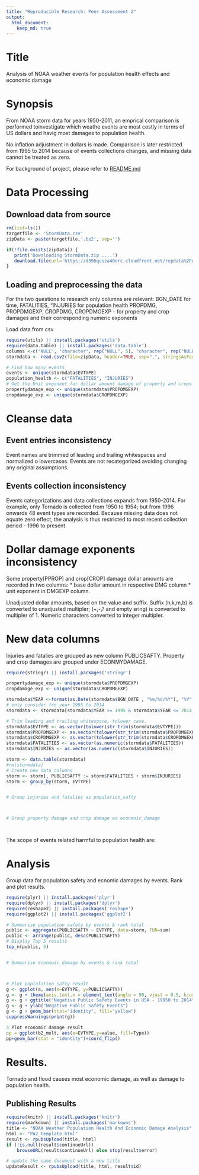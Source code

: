 ```yaml
---
title: "Reproducible Research: Peer Assessment 2"
output: 
  html_document:
    keep_md: true
---
```


# Title 

Analysis of NOAA weather events for population health effects and economic damage

# Synopsis


From  NOAA storm data for years 1950-2011, an emprical comparison is performed toinvestigate which weathe events are most costly in terms of US dollars and havig most damages to population health.

No inflation adjustment in dollars is made. Comparison is later restricted from 1995 to 2014 because of events collections changes, and missing data cannot be treated as zero.

For background of project, please refer to [README.md](https://github.com/linearregression/RepData_PeerAssessment2/blob/master/README.md)

# Data Processing
## Download data from source
```r
rm(list=ls())
targetfile <- 'StormData.csv'
zipData <- paste(targetfile,'.bz2', sep='')

if(!file.exists(zipData)) {
   print('Downloading StormData.zip ....')   
   download.file(url='https://d396qusza40orc.cloudfront.net/repdata%2Fdata%2FStormData.csv.bz2', destfile=zipData, method='curl')
}

```
## Loading and preprocessing the data
For the two questions to research only columns are relevant:
BGN_DATE for time,
FATALITIES, "INJURIES for population health
PROPDMG, PROPDMGEXP, CROPDMG, CROPDMGEXP - for property and crop damages and their corresponding numeric exponents

Load data from csv
```r
require(utils) || install.packages('utils')
require(data.table) || install.packages('data.table')
columns <-c("NULL", "character", rep("NULL", 5), "character", rep("NULL", 14), rep("character", 5),'character', rep("NULL", 9))
stormdata <- read.csv2(file=zipData, header=TRUE, sep=",", stringsAsFactor=FALSE,  strip.white = TRUE, skipNul = TRUE, colClasses= columns)

# Find how many events
events <- unique(stormdata$EVTYPE)
population_health <- c("FATALITIES", "INJURIES")
# Get the Unit exponent for dollar amount damage of property and crops
propertydamage_exp <- unique(stormdata$PROPDMGEXP)
cropdamage_exp <- unique(stormdata$CROPDMGEXP)

```
# Cleanse data
## Event entries inconsistency
Event names are trimmed of leading and trailing whitespaces and normalized o lowercases. Events are not recategorized avoiding changing any original assumptions.

## Events collection inconsistency 
Events categorizations and data collections expands from 1950-2014. For example, only Tornado is collected from 1950 to 1954; but from 1996 onwards 48 event types are recorded.
Because missing data does not equate zero effect, the analysis is thus restricted to most recent collection period - 1996 to present.

# Dollar damage exponents inconsistency
Some property[PPROP] and crop[CROP] damage dollar amounts are recorded in two columns:
 * base dollar amount in respective DMG column
 * unit exponent in DMGEXP column.

Unadjusted dollar amounts, based on the value and suffix. 
Suffix (h,k,m,b) is converted to unadjusted multipler; (+,-,? and empty sring) is converted to multipler of 1. Numeric characters converted to integer multipler.

# New data columns
Injuries and fatalies are grouped as new column PUBLICSAFTY.
Property and crop damages are grouped under ECONMYDAMAGE.

``` r
require(stringr) || install.packages('stringr')

propertydamage_exp <- unique(stormdata$PROPDMGEXP)
cropdamage_exp <- unique(stormdata$CROPDMGEXP)

stormdata$YEAR <-format(as.Date(stormdata$BGN_DATE , "%m/%d/%Y"), "%Y", drop0trailing=TRUE)
# only consider fro year 1995 to 2014
stormdata <- stormdata[stormdata$YEAR >= 1995 & stormdata$YEAR <= 2014,] 

# Trim leading and trailing whitespace, tolower case.
stormdata$EVTYPE <- as.vector(tolower(str_trim(stormdata$EVTYPE)))
stormdata$PROPDMGEXP <- as.vector(tolower(str_trim(stormdata$PROPDMGEXP)))
stormdata$CROPDMGEXP <- as.vector(tolower(str_trim(stormdata$CROPDMGEXP)))
stormdata$FATALITIES <- as.vector(as.numeric(stormdata$FATALITIES))
stormdata$INJURIES <- as.vector(as.numeric(stormdata$INJURIES))

storm <- data.table(stormdata)
#rm(stormdata)
# Create new data columns
storm <- storm[, PUBLICSAFTY := storm$FATALITIES + storm$INJURIES]
storm <- group_by(storm, EVTYPE)


# Group injuries and fatalies as population_safty



# Group property damage and crop damage as econmoic_damage




```


The scope of events related harmful to population health are:

# Analysis
Group data for population safety and ecnomic damages by events. Rank and plot results.

``` r
require(plyr) || install.packages('plyr')
require(dplyr) || install.packages('dplyr')
require(reshape2) || install.packages('reshape')
require(ggplot2) || install.packages('ggplot2')

# Summarise population_safety by events & rank total  
public <- aggregate(PUBLICSAFTY ~ EVTYPE, data=storm, FUN=sum)
public <- arrange(public, desc(PUBLICSAFTY)
# Display Top 5 results
top_n(public, 5)


# Summarise econmoic_damage by events & rank total  



# Plot poplulation safty result
g <- ggplot(a, aes(x=EVTYPE, y=PUBLICSAFTY))
g <- g + theme(axis.text.x = element_text(angle = 90, vjust = 0.5, hjust=1))
g <- g + ggtitle("Negative Public Safety Events in USA - 19950 to 2014")
g <- g + ylab("Negative Public Safety Events")
g <- g + geom_bar(stat="identity", fill="yellow")
suppressWarnings(print(g))

3 Plot economic damage result
pp = ggplot(b2_melt, aes(x=EVTYPE,y=value, fill=Type))
pp+geom_bar(stat = "identity")+coord_flip()

```
# Results.
Tornado and flood causes most economic damage, as well as damage to population health.




## Publishing Results
``` r
require(knitr) || install.packages('knitr')
require(markdown) || install.packages('markowns')
title <- "NOAA Weather Population Health And Economic Damage Analysis"
html <- "PA2_template.html"
result <- rpubsUpload(title, html)
if (!is.null(result$continueUrl)) 
    browseURL(result$continueUrl) else stop(result$error)

# update the same document with a new title
updateResult <- rpubsUpload(title, html, result$id)

```

